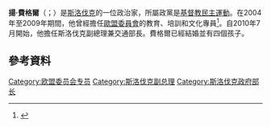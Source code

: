 '''揚·費格爾'''（{{lang-sk|Ján Figeľ}}；{{bd|1960年|1月20日}}）是[[斯洛伐克|斯洛伐克]]的一位政治家，所屬政黨是[[基督教民主運動|基督教民主運動]]。在2004年至2009年期間，他曾經擔任[[歐盟委員會|歐盟委員會]]的教育、培訓和文化專員<ref>{{cite web|url=http://www.webwire.com/ViewPressRel.asp?aId=85508|title=Meeting between Rogge and Figel on European Council Declaration|date=26 January 2009|publisher=Webwire|accessdate=24 February 2011|archive-date=2013-07-17|archive-url=https://www.webcitation.org/6IAlAeOzU?url=http://www.webwire.com/ViewPressRel.asp?aId=85508|dead-url=no}}</ref>。自2010年7月開始，他擔任斯洛伐克副總理兼交通部長。費格爾已經結婚並有四個孩子。

== 參考資料 ==
{{reflist}}

[[Category:欧盟委员会专员|Category:欧盟委员会专员]]
[[Category:斯洛伐克副总理|Category:斯洛伐克副总理]]
[[Category:斯洛伐克政府部长|Category:斯洛伐克政府部长]]